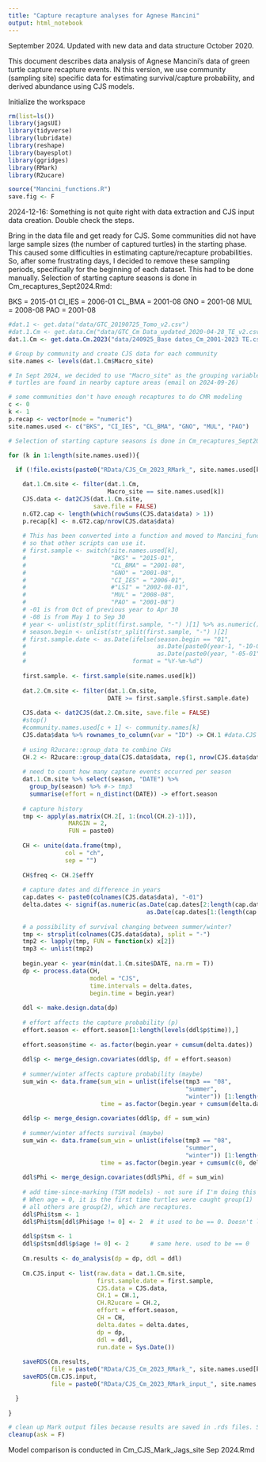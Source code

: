 ```yaml
---
title: "Capture recapture analyses for Agnese Mancini"
output: html_notebook
---
```


September 2024. Updated with new data and data structure
October 2020.

This document describes data analysis of Agnese Mancini's data of green turtle capture recapture events. IN this version, we use community (sampling site) specific data for estimating survival/capture probability, and derived abundance using CJS models. 


Initialize the workspace
```r
rm(list=ls())
library(jagsUI)
library(tidyverse)
library(lubridate)
library(reshape)
library(bayesplot)
library(ggridges)
library(RMark)
library(R2ucare)

source("Mancini_functions.R")
save.fig <- F
```

2024-12-16: Something is not quite right with data extraction and CJS input data creation. Double check the steps. 

Bring in the data file and get ready for CJS. Some communities did not have large sample sizes (the number of captured turtles) in the starting phase. This caused some difficulties in estimating capture/recapture probabilities. So, after some frustrating days, I decided to remove these sampling periods, specifically for the beginning of each dataset. This had to be done manually. Selection of starting capture seasons is done in Cm_recaptures_Sept2024.Rmd:

BKS = 2015-01
CI_IES = 2006-01
CL_BMA = 2001-08
GNO = 2001-08
MUL = 2008-08
PAO = 2001-08

```r
#dat.1 <- get.data("data/GTC_20190725_Tomo_v2.csv")
#dat.1.Cm <- get.data.Cm("data/GTC_Cm Data_updated_2020-04-28_TE_v2.csv")
dat.1.Cm <- get.data.Cm.2023("data/240925_Base datos_Cm_2001-2023 TE.csv")

# Group by community and create CJS data for each community
site.names <- levels(dat.1.Cm$Macro_site)

# In Sept 2024, we decided to use "Macro_site" as the grouping variable because
# turtles are found in nearby capture areas (email on 2024-09-26)

# some communities don't have enough recaptures to do CMR modeling
c <- 0
k <- 1
p.recap <- vector(mode = "numeric")
site.names.used <- c("BKS", "CI_IES", "CL_BMA", "GNO", "MUL", "PAO")

# Selection of starting capture seasons is done in Cm_recaptures_Sept2024.Rmd

for (k in 1:length(site.names.used)){
  
  if (!file.exists(paste0("RData/CJS_Cm_2023_RMark_", site.names.used[k], ".rds"))){

    dat.1.Cm.site <- filter(dat.1.Cm, 
                            Macro_site == site.names.used[k]) 
    CJS.data <- dat2CJS(dat.1.Cm.site, 
                        save.file = FALSE)
    n.GT2.cap <- length(which(rowSums(CJS.data$data) > 1))
    p.recap[k] <- n.GT2.cap/nrow(CJS.data$data)
    
    # This has been converted into a function and moved to Mancini_functions.R
    # so that other scripts can use it.
    # first.sample <- switch(site.names.used[k],
    #                        "BKS" = "2015-01",
    #                        "CL_BMA" = "2001-08",
    #                        "GNO" = "2001-08",
    #                        "CI_IES" = "2006-01",
    #                        #"LSI" = "2002-08-01",
    #                        "MUL" = "2008-08",
    #                        "PAO" = "2001-08")
    # -01 is from Oct of previous year to Apr 30
    # -08 is from May 1 to Sep 30
    # year <- unlist(str_split(first.sample, "-") )[1] %>% as.numeric()
    # season.begin <- unlist(str_split(first.sample, "-") )[2]
    # first.sample.date <- as.Date(ifelse(season.begin == "01",
    #                                     as.Date(paste0(year-1, "-10-01")),
    #                                     as.Date(paste0(year, "-05-01"))),
    #                              format = "%Y-%m-%d") 
    
    first.sample. <- first.sample(site.names.used[k])    
    
    dat.2.Cm.site <- filter(dat.1.Cm.site, 
                            DATE >= first.sample.$first.sample.date)
    
    CJS.data <- dat2CJS(dat.2.Cm.site, save.file = FALSE)
    #stop()
    #community.names.used[c + 1] <- community.names[k]
    CJS.data$data %>% rownames_to_column(var = "ID") -> CH.1 #data.CJS
    
    # using R2ucare::group_data to combine CHs
    CH.2 <- R2ucare::group_data(CJS.data$data, rep(1, nrow(CJS.data$data)))
    
    # need to count how many capture events occurred per season
    dat.1.Cm.site %>% select(season, "DATE") %>% 
      group_by(season) %>% #-> tmp3
      summarise(effort = n_distinct(DATE)) -> effort.season
    
    # capture history
    tmp <- apply(as.matrix(CH.2[, 1:(ncol(CH.2)-1)]), 
                 MARGIN = 2,
                 FUN = paste0)
    
    CH <- unite(data.frame(tmp),
                col = "ch",
                sep = "")
    
    CH$freq <- CH.2$effY
    
    # capture dates and difference in years
    cap.dates <- paste0(colnames(CJS.data$data), "-01")
    delta.dates <- signif(as.numeric(as.Date(cap.dates[2:length(cap.dates)]) -
                                       as.Date(cap.dates[1:(length(cap.dates)-1)]))/365, 1)
    
    # a possibility of survival changing between summer/winter?
    tmp <- strsplit(colnames(CJS.data$data), split = "-")
    tmp2 <- lapply(tmp, FUN = function(x) x[2])
    tmp3 <- unlist(tmp2)
    
    begin.year <- year(min(dat.1.Cm.site$DATE, na.rm = T))
    dp <- process.data(CH, 
                       model = "CJS", 
                       time.intervals = delta.dates,
                       begin.time = begin.year)
    
    ddl <- make.design.data(dp)
    
    # effort affects the capture probability (p)
    effort.season <- effort.season[1:length(levels(ddl$p$time)),]
    
    effort.season$time <- as.factor(begin.year + cumsum(delta.dates))
    
    ddl$p <- merge_design.covariates(ddl$p, df = effort.season)
    
    # summer/winter affects capture probability (maybe)
    sum_win <- data.frame(sum_win = unlist(ifelse(tmp3 == "08", 
                                                  "summer", 
                                                  "winter")) [1:length(levels(ddl$p$time))],
                          time = as.factor(begin.year + cumsum(delta.dates)))
    
    ddl$p <- merge_design.covariates(ddl$p, df = sum_win)
    
    # summer/winter affects survival (maybe)
    sum_win <- data.frame(sum_win = unlist(ifelse(tmp3 == "08", 
                                                  "summer", 
                                                  "winter")) [1:length(levels(ddl$Phi$time))],
                          time = as.factor(begin.year + cumsum(c(0, delta.dates[1:(length(delta.dates)-1)]))))
    
    ddl$Phi <- merge_design.covariates(ddl$Phi, df = sum_win)
    
    # add time-since-marking (TSM models) - not sure if I'm doing this right... 
    # When age = 0, it is the first time turtles were caught group(1)
    # all others are group(2), which are recaptures. 
    ddl$Phi$tsm <- 1
    ddl$Phi$tsm[ddl$Phi$age != 0] <- 2  # it used to be == 0. Doesn't look right
    
    ddl$p$tsm <- 1
    ddl$p$tsm[ddl$p$age != 0] <- 2      # same here. used to be == 0
    
    Cm.results <- do_analysis(dp = dp, ddl = ddl)
    
    Cm.CJS.input <- list(raw.data = dat.1.Cm.site,
                         first.sample.date = first.sample,
                         CJS.data = CJS.data,
                         CH.1 = CH.1,
                         CH.R2ucare = CH.2,
                         effort = effort.season,
                         CH = CH,
                         delta.dates = delta.dates,
                         dp = dp,
                         ddl = ddl,
                         run.date = Sys.Date())
    
    saveRDS(Cm.results, 
            file = paste0("RData/CJS_Cm_2023_RMark_", site.names.used[k], ".rds"))
    saveRDS(Cm.CJS.input, 
            file = paste0("RData/CJS_Cm_2023_RMark_input_", site.names.used[k], ".rds"))

  }
  
}

# clean up Mark output files because results are saved in .rds files. Second thought... some results (e.g., c-hat) are not available in RMark output. So, I'll keep them. Second second thought - c-hat can be computed from overall CJS results (R2ucare) - chi2/df. So, I remove them.
cleanup(ask = F)
```


Model comparison is conducted in Cm_CJS_Mark_Jags_site Sep 2024.Rmd



